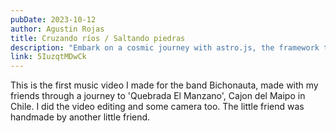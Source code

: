 ```yaml
---
pubDate: 2023-10-12
author: Agustin Rojas
title: Cruzando ríos / Saltando piedras
description: "Embark on a cosmic journey with astro.js, the framework that makes interstellar development a breeze. Pair it with Tailwind CSS for a design that's out of this world"
link: 5IuzqtMDwCk
---
```



<VideoPlayer client:only videolink={frontmatter.link}/>

This is the first music video I made for the band Bichonauta, made with my friends through a journey to 'Quebrada El Manzano', Cajon del Maipo in Chile. I did the video editing and some camera too. The little friend was handmade by another little friend.